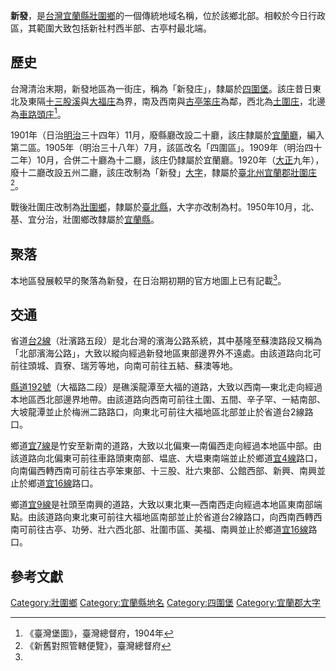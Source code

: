 {{noteTA
|1 = zh-cn:庄; zh-hk:庄; zh-tw:庄;
}}
'''新發'''，是[[台灣|台灣]][[宜蘭縣|宜蘭縣]][[壯圍鄉|壯圍鄉]]的一個傳統地域名稱，位於該鄉北部。相較於今日行政區，其範圍大致包括新社村西半部、古亭村最北端。

==歷史==
台灣清治末期，新發地區為一街庄，稱為「新發庄」，隸屬於[[四圍堡|四圍堡]]。該庄昔日東北及東隔[[十三股溪|十三股溪]]與[[大福庄|大福庄]]為界，南及西南與[[古亭笨庄|古亭笨庄]]為鄰，西北為[[土圍庄|土圍庄]]，北邊為[[車路頭庄|車路頭庄]]<ref name="臺灣堡圖">《臺灣堡圖》，臺灣總督府，1904年</ref>。

1901年（日治[[明治|明治]]三十四年）11月，廢縣廳改設二十廳，該庄隸屬於[[宜蘭廳|宜蘭廳]]，編入第二區。1905年（明治三十八年）7月，該區改名「四圍區」。1909年（明治四十二年）10月，合併二十廳為十二廳，該庄仍隸屬於宜蘭廳。1920年（[[大正|大正]]九年），廢十二廳改設五州二廳，該庄改制為「新發」[[大字|大字]]，隸屬於[[臺北州|臺北州]][[宜蘭郡|宜蘭郡]][[壯圍庄|壯圍庄]]<ref>《新舊對照管轄便覽》，臺灣總督府</ref>。

戰後壯圍庄改制為[[壯圍鄉|壯圍鄉]]，隸屬於[[臺北縣|臺北縣]]，大字亦改制為村。1950年10月，北、基、宜分治，壯圍鄉改隸屬於[[宜蘭縣|宜蘭縣]]。

==聚落==
本地區發展較早的聚落為新發，在日治期初期的官方地圖上已有記載<ref name="臺灣堡圖"/>。

==交通==
省道[[台2線|台2線]]（壯濱路五段）是北台灣的濱海公路系統，其中基隆至蘇澳路段又稱為「北部濱海公路」，大致以縱向經過新發地區東部邊界外不遠處。由該道路向北可前往頭城、貢寮、瑞芳等地，向南可前往五結、蘇澳等地。

[[縣道192號|縣道192號]]（大福路二段）是礁溪龍潭至大福的道路，大致以西南—東北走向經過本地區西北部邊界地帶。由該道路向西南可前往土圍、五間、辛子罕、一結南部、大坡龍潭並止於梅洲二路路口，向東北可前往大福地區北部並止於省道台2線路口。

鄉道[[宜7線|宜7線]]是竹安至新南的道路，大致以北偏東—南偏西走向經過本地區中部。由該道路向北偏東可前往車路頭東南部、塭底、大塭東南端並止於鄉道[[宜4線|宜4線]]路口，向南偏西轉西南可前往古亭笨東部、十三股、壯六東部、公館西部、新興、南興並止於鄉道[[宜16線|宜16線]]路口。

鄉道[[宜9線|宜9線]]是社頭至南興的道路，大致以東北東—西南西走向經過本地區東南部端點。由該道路向東北東可前往大福地區南部並止於省道台2線路口，向西南西轉西南可前往古亭、功勞、壯六西北部、壯圍市區、美福、南興並止於鄉道[[宜16線|宜16線]]路口。

== 參考文獻 ==
{{reflist}}

{{宜蘭郡}}

[[Category:壯圍鄉|Category:壯圍鄉]]
[[Category:宜蘭縣地名|Category:宜蘭縣地名]]
[[Category:四圍堡|Category:四圍堡]]
[[Category:宜蘭郡大字|Category:宜蘭郡大字]]